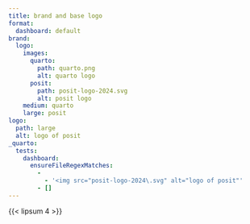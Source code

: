 ```yaml
---
title: brand and base logo
format:
  dashboard: default
brand:
  logo:
    images:
      quarto:
        path: quarto.png
        alt: quarto logo
      posit:
        path: posit-logo-2024.svg
        alt: posit logo
    medium: quarto
    large: posit
logo:
  path: large
  alt: logo of posit
_quarto:
  tests:
    dashboard:
      ensureFileRegexMatches:
        -
          - '<img src="posit-logo-2024\.svg" alt="logo of posit"'
        - []
---
```


{{< lipsum 4 >}}